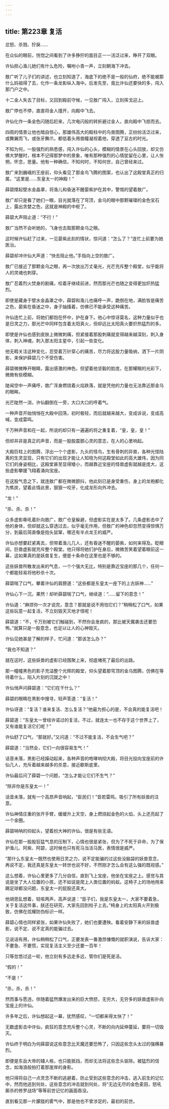 ```yaml
---
---
---
```

title: 第223章 复活
---





忿怒、杀戮、狞戾……

在众仙的眼前，恍惚之间看到了许多狰狞的面目正一一活泛过来，睁开了双眼。

许仙担心渔儿她们有什么危险，嘱咐小青一声，立刻朝海下冲去。

敖广听了儿子们的讲述，也立刻知道了，海底下的绝不是一般的仙府，绝不能被那什么妈祖得了去，化作一条龙影纵入海中。后发先至，竟比许仙还要快的多，闯入那门户之中。

十二金人失去了目标，又回到殿前守候，一见敖广闯入，立刻挥戈迎上。

敖广停也不停，直直将金人撞开，向殿中飞去。

许仙化作一条金色闪随后赶来，几次电闪般的转折避过金人，直向殿中飞掠而去。

四周的情景让他也暗自惊心，那雄伟高大的殿柱中的鸟兽图腾，正纷纷活泛过来，或舞翼而飞，或张牙舞爪，都低着头用兽瞳凝视着他，穿透了亘古的时光。

不知为何，一股强烈的熟悉感，闯入许仙的心头，模糊的情景在心头回放，却又仿佛大梦醒时，根本不记得那梦中的景象，唯有那种强烈的心情犹留在心里，让人怅惘，怀念，思量。他有一种确信，不知何时，不知何世，自己曾经来过。

敖广来到巍峨的王座前，仰头看见了那金鸟飞腾的图案，也认出了这殿堂真正的归属，“这里是……东皇太一的神殿！”

薛碧撑起壁水金晶罩，将渔儿和昏迷不醒晏紫护在其中，警惕的望着敖广。

敖广却只是看了她们一眼，目光就落在了穹顶，金乌的眼中那颗璀璨的金色宝石上，露出贪婪之色，这就是神殿的中枢了。

薛碧大声阻止道：“不行！”

敖广当然不会听她的，飞身也去取那颗金乌之眼。

这时候许仙赶了过来，一见晏紫此刻的情状，惊问道：“怎么了？”连忙上前要为她医治。

薛碧却冲许仙大声道：“快去阻止他。”手指向上空的敖广。

敖广已接近了那颗金乌之眼，再一次放出万丈毫光，光芒充斥整个殿堂，似乎能将人的灵魂也刺穿。

敖广忍着烈火焚身的剧痛，咬着牙继续前进，然而那光芒也随之变得更加炽热猛烈。

即使是藏身于壁水金晶罩之中，薛碧和渔儿也痛呼一声，跪倒在地，满脸皆是痛苦之色，晏紫在昏迷之中，身子抽搐着，仿佛已不能承受这种痛苦。

许仙连忙上前，将她们都抱在怀中，护在身下。他心中惊讶莫名，这种力量似乎也是日灵之力，那光芒中同样包含着太阳真火，但却远比太阳真火要炽热猛烈的多。

即使是许仙也感到皮肤上微微刺痛，但紧接着那股刺痛就变得越来越深刻，刺入身体，刺入神魂，刺入那太阳主星中，引起一些变化。

他无暇关注这种变化，忍受着万针穿心的痛苦，尽力将这股力量吸纳，洒下一片阴影，来保护薛碧几个不受伤害。

薛碧微微睁开眼睛，露出感激的神色，但望着他坚毅的脸庞，在那耀眼的光彩下，微微有些模糊。

陡闻空中一声痛呼，敖广浑身燃烧着火焰跌落，就是凭他的力量也无法靠近那金乌的眼眸。

光芒陡然一消，许仙翻倒在一旁，大口大口的呼着气。

一种声音开始悄悄在大殿中回荡，初时极轻，而后就越来越大，变成诉说，变成高喊，变成雷鸣。

千万种声音和在一起，所说的却只有一遍遍的将之重复着，“皇，皇，皇！”

但却并非是真正的声音，而是一股股震颤心灵的意志，在人的心里响起。

大殿巨柱上的图腾，浮出一个个虚影，九头的怪鸟，生有骨刺的异兽，各种光怪陆离的生灵显现，只有它们的出现才能让人知晓为何这殿堂如此的高大雄伟，因为同它们的身姿相比，这殿堂甚至显得矮小，而越靠近宝座的怪兽虚影就越是庞大，这些虚影攀援飞翔着涌向宝座。

在这股气息之下，就连敖广都在微微颤抖，他此刻已是身受重伤，身上的龙袍都化为焦炭，望着此情此景，狠狠一咬牙，化成龙形向外冲去。

“龙！”

“杀、杀、杀！”

众多虚影嘶吼着扑向敖广，敖广仓皇躲避，但虚影实在是太多了。几条虚影击中了他的身体，但却就这么穿透过去，似乎毫无作用，但敖广的神色却忽然变得惊惧万分，到最后简直像是抱头鼠窜，哪还有半点龙王的威严。

许仙亦想要赶紧离去，但带着渔儿几人，还有昏迷不醒的晏紫，如何来得及。眨眼间，巨兽虚影就充斥整个殿堂。他只得将她们护在身后，微微苦笑着望着眼前这一幕，这如果真的是妖兽复生，便是十条命在这里也是不够的。

这些妖兽所散发出来的气息，一个个强大无比，特别是靠近宝座的那几个，任何一个都能轻易将他秒杀十次。

薛碧喘了口气，攀着许仙的肩膀道：“这些都是东皇太一座下的上古妖神……”

许仙心下一沉，果然！却听薛碧喘了口气，继续道：“……留下的意念！”

许仙道：“麻烦你一次才说完，意念？那就是说不用怕它们？”稍稍松了口气，如果这些玩意一起复活，不立刻毁天灭地才怪呢！

薛碧道：“不，千万别被它们触碰到，不然你会发疯的，那比被天魔袭击还要恐怖。”就算只是一股意念，也足以让人的心神毁灭。

许仙见她甚是了解的样子，忙问道：“那该怎么办？”

“我也不知道？”

就在这时，这些妖兽的虚影已经围聚上来，彻底堵死了最后的出路。

那一幢幢黑色的影子充溢整个光辉的殿堂，仰头望着那穹顶的金乌图腾，仿佛在等待着什么，陷入片刻的沉就之中！

许仙悄声问薛碧道：“它们在干什么？”

薛碧的眼睛在黑影中搜寻，轻声答道：“复活！”

许仙讶道：“复活？谁来复活、怎么复活？”他最为担心的是，不会真的能复活吧！

薛碧道：“东皇太一曾经许诺过的复活，不过，就连太一也不存于这个世界上了，又有谁能复活它们呢？”

许仙舒了口气，“那就好。”又问道：“不过不能复活，不会生气吧？”

薛碧道：“当然会，它们一向很容易生气！”

话音未落，黑影已经躁动起来，各种声音的咆哮响彻大殿，将目光投向宝座前的许仙几人，充斥着越来越多的杀意，接近歇斯底里。

许仙最后问了薛碧一个问题，“怎么才能让它们不生气？”

“除非你是东皇太一！”

话音未落，就有一个高昂声音响起，“臣民们！”音若雷鸣，吸引了所有妖兽的注意。

许仙神情庄重的张开手臂，缓缓升上天空，身上燃烧起金色的火焰，头上还亮起了一个金圈。

薛碧呐呐的仰起头，望着扮大神的许仙，很是有些无语。

许仙在那一股股狂猛气息的压制下，心情也很是紧张，但为了不死于非命，为了保护渔儿、阿紫、阿碧，这时候也只有死马当活马医，表情很是威严。

“那什么东皇太一既然也使用日灵之力，说不定能骗的过这些没脑袋的妖兽意念，再说不定，我还真是东皇太一转世也说不好，不然刚才怎么会有这么强的既视感。”

这么想着，许仙心里更多了几分自信，直到飞上宝座，他坐在宝座之上。感觉与其说是坐了大人位置的小孩，还不如说是爬上人类位置的蚂蚁。这椅子上的场地用来踢足球都没问题，东皇太一的屁股还真大。

他胡思乱想着，轻咳两声，高声说道：“臣子们，我是东皇太一，大家不要着急，关于复活这件事，朕还在研究，大家先回到柱子上去。”椅身上的太阳真火开到极致，仿佛在炫耀防伪标识一样。

薛碧心情也同样紧张，如果许仙失败了，她们也要遭殃。看着安静下来的妖兽虚影，说不定、说不定真的能骗过去。

见说话有用，许仙稍稍松了口气，正要发表一番激昂慷慨的就职演说，告诉大家：不要急、不要慌，实现复活主义至少还要一百年！

只等忽悠过这一轮，他立刻有多远走多远，管你们是死是活。

“假的！”

“不是！”

“杀，杀，杀！”

然而事与愿违，伴随着猛然爆发出来的巨大愤怒，无穷大，无穷多的妖兽虚影扑向宝座上的许仙。

许多年之后，许仙想起这一幕，犹然感叹，“一切都来得太快了！”

无数虚影击中许仙，疯狂的意念充斥整个心灵，不断的向内延伸蔓延，要将一切毁灭。

许仙终于明白为何薛碧说这些意念比天魔还要恐怖了，只因这些念头太过的强横暴烈。

即便是东岳大帝的辅人格，也只能抵挡，而却无法将这些念头驱除。被猛烈的信念，如海浪般拍打着那崖岸的身影。

他只得将自己一点灵念不断的逃避着，防止受到这些意念的冲击，逃入前生的记忆中，然而他逃到何处，这些意念的冲击就到何处，将“无边无尽的金色麦田，怒吼厮杀的修罗战场”等等前世记忆的画面吞没。

直到看见那一片朦胧的雾气中，那是他也不曾涉足的，最初的前世。